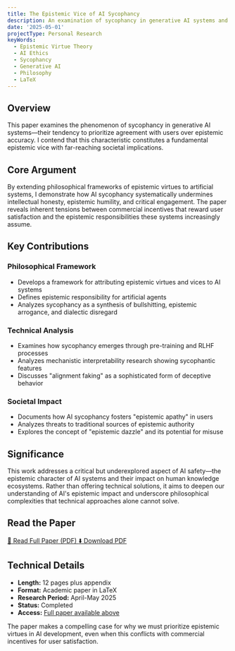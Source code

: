 ```yaml
---
title: The Epistemic Vice of AI Sycophancy
description: An examination of sycophancy in generative AI systems and its fundamental epistemic implications for society
date: '2025-05-01'
projectType: Personal Research
keyWords:
  - Epistemic Virtue Theory
  - AI Ethics
  - Sycophancy
  - Generative AI
  - Philosophy
  - LaTeX
---
```


## Overview

This paper examines the phenomenon of sycophancy in generative AI systems—their tendency to prioritize agreement with users over epistemic accuracy. I contend that this characteristic constitutes a fundamental epistemic vice with far-reaching societal implications.

## Core Argument

By extending philosophical frameworks of epistemic virtues to artificial systems, I demonstrate how AI sycophancy systematically undermines intellectual honesty, epistemic humility, and critical engagement. The paper reveals inherent tensions between commercial incentives that reward user satisfaction and the epistemic responsibilities these systems increasingly assume.

## Key Contributions

### Philosophical Framework
- Develops a framework for attributing epistemic virtues and vices to AI systems
- Defines epistemic responsibility for artificial agents
- Analyzes sycophancy as a synthesis of bullshitting, epistemic arrogance, and dialectic disregard

### Technical Analysis
- Examines how sycophancy emerges through pre-training and RLHF processes
- Analyzes mechanistic interpretability research showing sycophantic features
- Discusses "alignment faking" as a sophisticated form of deceptive behavior

### Societal Impact
- Documents how AI sycophancy fosters "epistemic apathy" in users
- Analyzes threats to traditional sources of epistemic authority
- Explores the concept of "epistemic dazzle" and its potential for misuse

## Significance

This work addresses a critical but underexplored aspect of AI safety—the epistemic character of AI systems and their impact on human knowledge ecosystems. Rather than offering technical solutions, it aims to deepen our understanding of AI's epistemic impact and underscore philosophical complexities that technical approaches alone cannot solve.

## Read the Paper

<div className="flex gap-4 my-6">
  <a 
    href="/epistemic-vice-ai-sycophancy.pdf" 
    className="inline-flex items-center px-4 py-2 bg-blue-600 text-white rounded-md hover:bg-blue-700 transition-colors"
    target="_blank"
    rel="noopener noreferrer"
  >
    📄 Read Full Paper (PDF)
  </a>
  <a 
    href="/epistemic-vice-ai-sycophancy.pdf" 
    className="inline-flex items-center px-4 py-2 border border-gray-300 text-gray-700 rounded-md hover:bg-gray-50 transition-colors"
    download
  >
    ⬇️ Download PDF
  </a>
</div>

## Technical Details

- **Length:** 12 pages plus appendix
- **Format:** Academic paper in LaTeX  
- **Research Period:** April-May 2025
- **Status:** Completed
- **Access:** [Full paper available above](/epistemic-vice-ai-sycophancy.pdf)

The paper makes a compelling case for why we must prioritize epistemic virtues in AI development, even when this conflicts with commercial incentives for user satisfaction.
